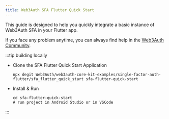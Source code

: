 ```yaml
---
title: Web3Auth SFA Flutter Quick Start
---
```


This guide is designed to help you quickly integrate a basic instance of Web3Auth SFA in your
Flutter app.

If you face any problem anytime, you can always find help in the
[Web3Auth Community](https://web3auth.io/community/c/help-core-kit/sfa-flutter-sdk/31).

:::tip building locally

- Clone the SFA Flutter Quick Start Application

  ```shell npm2yarn
  npx degit Web3Auth/web3auth-core-kit-examples/single-factor-auth-flutter/sfa_flutter_quick_start sfa-flutter-quick-start
  ```

- Install & Run

  ```shell npm2yarn
  cd sfa-flutter-quick-start
  # run project in Android Studio or in VSCode
  ```

:::
